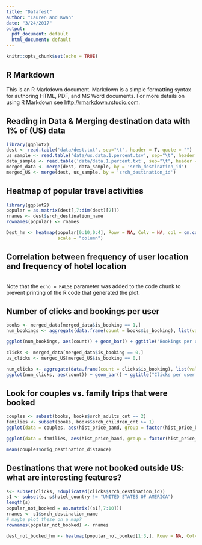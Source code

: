 ```yaml
---
title: "Datafest"
author: "Lauren and Kwan"
date: "3/24/2017"
output:
  pdf_document: default
  html_document: default
---
```


```r
knitr::opts_chunk$set(echo = TRUE)
```

## R Markdown

This is an R Markdown document. Markdown is a simple formatting syntax for authoring HTML, PDF, and MS Word documents. For more details on using R Markdown see <http://rmarkdown.rstudio.com>.


## Reading in Data & Merging destination data with 1% of (US) data 

```r
library(ggplot2)
dest <- read.table('data/dest.txt', sep="\t", header = T, quote = "")
us_sample <- read.table('data/us.data.1.percent.tsv', sep="\t", header = T, quote = "")
data_sample <- read.table('data/data.1.percent.txt', sep="\t", header = T, quote = "")
merged_data <- merge(dest, data_sample, by = 'srch_destination_id')
merged_US <- merge(dest, us_sample, by = 'srch_destination_id')
```

## Heatmap of popular travel activities 
```r
library(ggplot2)
popular = as.matrix(dest[,7:dim(dest)[2]])
rnames <- dest$srch_destination_name
rownames(popular) <- rnames

Dest_hm <- heatmap(popular[0:10,0:4], Rowv = NA, Colv = NA, col = cm.colors(250), 
                   scale = "column")
```
## Correlation between frequency of user location and frequency of hotel location
```r

```
Note that the `echo = FALSE` parameter was added to the code chunk to prevent printing of the R code that generated the plot.

## Number of clicks and bookings per user 
```r

books <- merged_data[merged_data$is_booking == 1,]
num_bookings <- aggregate(data.frame(count = books$is_booking), list(value = books$user_id), length)

ggplot(num_bookings, aes(count)) + geom_bar() + ggtitle("Bookings per user Histogram")

clicks <- merged_data[merged_data$is_booking == 0,]
us_clicks <- merged_US[merged_US$is_booking == 0,]

num_clicks <- aggregate(data.frame(count = clicks$is_booking), list(value = clicks$user_id), length)
ggplot(num_clicks, aes(count)) + geom_bar() + ggtitle("Clicks per user Histogram")

```
## Look for couples vs. family trips that were booked 
```r

couples <- subset(books, books$srch_adults_cnt == 2)
families <- subset(books, books$srch_children_cnt >= 1)
ggplot(data = couples, aes(hist_price_band, group = factor(hist_price_band))) + geom_density() + ggtitle("Price bands for couples")

ggplot(data = families, aes(hist_price_band, group = factor(hist_price_band))) + geom_density() + ggtitle("Price bands for families")

mean(couples$orig_destination_distance)

```
## Destinations that were not booked outside US: what are interesting features? 
```r
s<- subset(clicks, !duplicated(clicks$srch_destination_id))
s1 <- subset(s, s$hotel_country != "UNITED STATES OF AMERICA")
length(s)
popular_not_booked = as.matrix((s1[,7:10]))
rnames <- s1$srch_destination_name
# maybe plot these on a map? 
rownames(popular_not_booked) <- rnames

dest_not_booked_hm <- heatmap(popular_not_booked[1:3,], Rowv = NA, Colv = NA, col = cm.colors(250), scale = "column")


```
